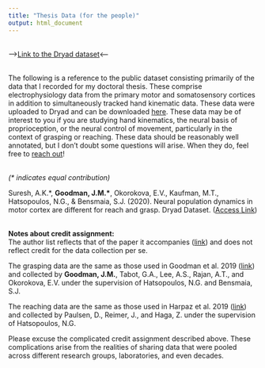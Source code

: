 ```yaml
---
title: "Thesis Data (for the people)"
output: html_document
---
```


<link rel="stylesheet" href="styles.css" type="text/css">
<link rel="stylesheet" href="./css/academicons.min.css"/>

<br>
-->[Link to the Dryad dataset](https://doi.org/10.5061/dryad.xsj3tx9cm)<--
<br>

<br>
The following is a reference to the public dataset consisting primarily of the data that I recorded for my doctoral thesis. These comprise electrophysiology data from the primary motor and somatosensory cortices in addition to simultaneously tracked hand kinematic data. These data were uploaded to Dryad and can be downloaded [here](https://doi.org/10.5061/dryad.xsj3tx9cm). These data may be of interest to you if you are studying hand kinematics, the neural basis of proprioception, or the neural control of movement, particularly in the context of grasping or reaching. These data should be reasonably well annotated, but I don't doubt some questions will arise. When they do, feel free to [reach out](contact.html)!<br><br>

<i>(* indicates equal contribution)</i>

Suresh, A.K.\*, <b>Goodman, J.M.\*</b>, Okorokova, E.V., Kaufman, M.T., Hatsopoulos, N.G., & Bensmaia, S.J. (2020). Neural population dynamics in motor cortex are different for reach and grasp. Dryad Dataset. ([Access Link](https://doi.org/10.5061/dryad.xsj3tx9cm))<br><br>

<b>Notes about credit assignment:</b><br>
The author list reflects that of the paper it accompanies ([link](https://doi.org/10.7554/eLife.58848)) and does not reflect credit for the data collection per se.<br>

The grasping data are the same as those used in Goodman et al. 2019 ([link](https://doi.org/10.1016/j.neuron.2019.09.004)) and collected by <b>Goodman, J.M.</b>, Tabot, G.A., Lee, A.S., Rajan, A.T., and Okorokova, E.V. under the supervision of Hatsopoulos, N.G. and Bensmaia, S.J.<br>

The reaching data are the same as those used in Harpaz et al. 2019 ([link](https://doi.org/10.1093/cercor/bhy060)) and collected by Paulsen, D., Reimer, J., and Haga, Z. under the supervision of Hatsopoulos, N.G.<br>

Please excuse the complicated credit assignment described above. These complications arise from the realities of sharing data that were pooled across different research groups, laboratories, and even decades.<br>

